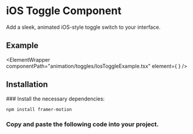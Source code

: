 


# iOS Toggle Component

Add a sleek, animated iOS-style toggle switch to your interface.

## Example

<ElementWrapper
  componentPath="animation/toggles/IosToggleExample.tsx"
  element={
    <ElementPreviewWrapper>
      <IosToggleExample />
    </ElementPreviewWrapper>
  }
/>

## Installation

<Steps>
### Install the necessary dependencies:

```bash copy
npm install framer-motion
```

### Copy and paste the following code into your project.

<CodeWrapper codePath="/animation/toggles/IosToggle.tsx" />

</Steps>
